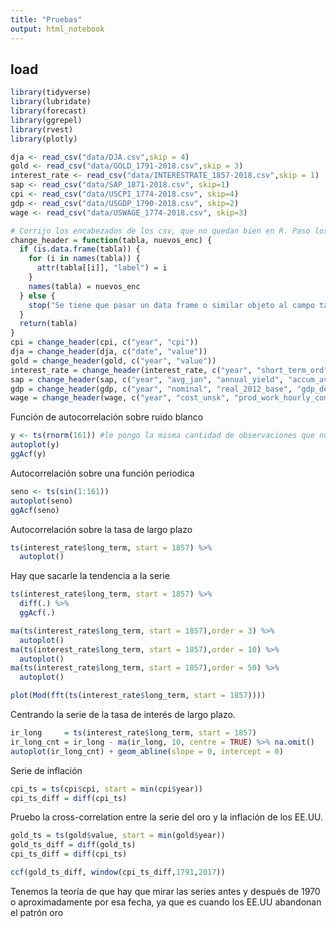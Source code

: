 ```yaml
---
title: "Pruebas"
output: html_notebook
---
```



## load

```r
library(tidyverse)
library(lubridate)
library(forecast)
library(ggrepel)
library(rvest)
library(plotly)
```


```r
dja <- read_csv("data/DJA.csv",skip = 4)
gold <- read_csv("data/GOLD_1791-2018.csv",skip = 3)
interest_rate <- read_csv("data/INTERESTRATE_1857-2018.csv",skip = 1)
sap <- read_csv("data/SAP_1871-2018.csv", skip=1)
cpi <- read_csv("data/USCPI_1774-2018.csv", skip=4)
gdp <- read_csv("data/USGDP_1790-2018.csv", skip=2)
wage <- read_csv("data/USWAGE_1774-2018.csv", skip=3)
```

```r
# Corrijo los encabezados de los csv, que no quedan bien en R. Paso los nombres de los encabezados originales a labels de las columnas (metadata)
change_header = function(tabla, nuevos_enc) {
  if (is.data.frame(tabla)) {
    for (i in names(tabla)) {
      attr(tabla[[i]], "label") = i
    }
    names(tabla) = nuevos_enc
  } else {
    stop("Se tiene que pasar un data frame o similar objeto al campo tabla")
  }
  return(tabla)
}
cpi = change_header(cpi, c("year", "cpi"))
dja = change_header(dja, c("date", "value"))
gold = change_header(gold, c("year", "value"))
interest_rate = change_header(interest_rate, c("year", "short_term_ord", "short_term_surp", "long_term"))
sap = change_header(sap, c("year", "avg_jan", "annual_yield", "accum_avg_jan"))
gdp = change_header(gdp, c("year", "nominal", "real_2012_base", "gdp_deflator", "pop", "nominal_per_cap", "real_per_cap_2012_base"))
wage = change_header(wage, c("year", "cost_unsk", "prod_work_hourly_comp"))
```


Función de autocorrelación sobre ruido blanco
```r
y <- ts(rnorm(161)) #le pongo la misma cantidad de observaciones que nuestra serie
autoplot(y)
ggAcf(y)
```


Autocorrelación sobre una función periodica

```r
seno <- ts(sin(1:161)) 
autoplot(seno)
ggAcf(seno)
```



Autocorrelación sobre la tasa de largo plazo

```r
ts(interest_rate$long_term, start = 1857) %>% 
  autoplot()
```
Hay que sacarle la tendencia a la serie



```r
ts(interest_rate$long_term, start = 1857) %>%
  diff(.) %>% 
  ggAcf(.)
```



```r
ma(ts(interest_rate$long_term, start = 1857),order = 3) %>% 
  autoplot()
ma(ts(interest_rate$long_term, start = 1857),order = 10) %>% 
  autoplot()
ma(ts(interest_rate$long_term, start = 1857),order = 50) %>% 
  autoplot()

```


```r
plot(Mod(fft(ts(interest_rate$long_term, start = 1857))))
```

Centrando la serie de la tasa de interés de largo plazo.

```r
ir_long     = ts(interest_rate$long_term, start = 1857)
ir_long_cnt = ir_long - ma(ir_long, 10, centre = TRUE) %>% na.omit()
autoplot(ir_long_cnt) + geom_abline(slope = 0, intercept = 0)
```

Serie de inflación

```r
cpi_ts = ts(cpi$cpi, start = min(cpi$year))
cpi_ts_diff = diff(cpi_ts)
```


Pruebo la cross-correlation entre la serie del oro y la inflación de los EE.UU.
```r
gold_ts = ts(gold$value, start = min(gold$year))
gold_ts_diff = diff(gold_ts)
cpi_ts_diff = diff(cpi_ts)

ccf(gold_ts_diff, window(cpi_ts_diff,1791,2017))
```

Tenemos la teoría de que hay que mirar las series antes y después de 1970 o aproximadamente por esa fecha, ya que es cuando los EE.UU abandonan el patrón oro
